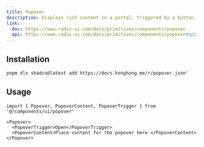 ```yaml
---
title: Popover
description: Displays rich content in a portal, triggered by a button.
link:
  doc: https://www.radix-ui.com/docs/primitives/components/popover
  api: https://www.radix-ui.com/docs/primitives/components/popover#api-reference
---
```


<ComponentPreview name='popover/popover' />

## Installation

```bash
pnpm dlx shadcn@latest add https://docs.honghong.me/r/popover.json"
```

## Usage

```tsx
import { Popover, PopoverContent, PopoverTrigger } from '@/components/ui/popover'
```

```tsx
<Popover>
  <PopoverTrigger>Open</PopoverTrigger>
  <PopoverContent>Place content for the popover here.</PopoverContent>
</Popover>
```
